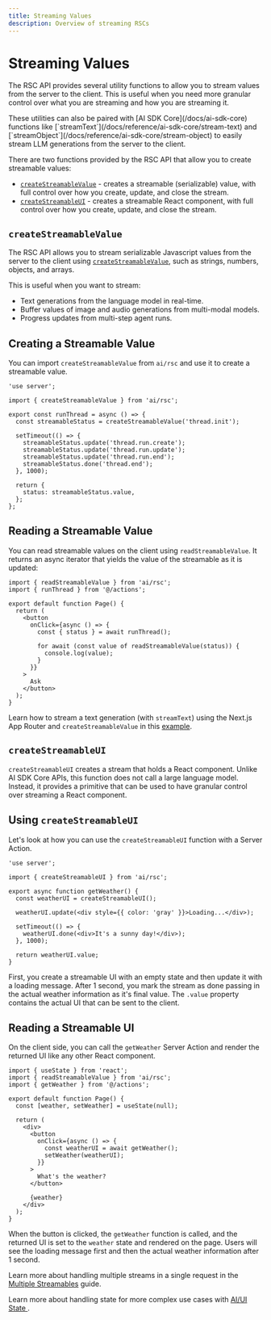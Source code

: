 ```yaml
---
title: Streaming Values
description: Overview of streaming RSCs
---
```



# Streaming Values

The RSC API provides several utility functions to allow you to stream values from the server to the client. This is useful when you need more granular control over what you are streaming and how you are streaming it.

<Note>
  These utilities can also be paired with [AI SDK Core](/docs/ai-sdk-core)
  functions like [`streamText`](/docs/reference/ai-sdk-core/stream-text) and
  [`streamObject`](/docs/reference/ai-sdk-core/stream-object) to easily stream
  LLM generations from the server to the client.
</Note>

There are two functions provided by the RSC API that allow you to create streamable values:

- [`createStreamableValue`](/docs/reference/ai-sdk-rsc/stream-ui) - creates a streamable (serializable) value, with full control over how you create, update, and close the stream.
- [`createStreamableUI`](/docs/reference/ai-sdk-rsc/create-streamable-ui) - creates a streamable React component, with full control over how you create, update, and close the stream.

## `createStreamableValue`

The RSC API allows you to stream serializable Javascript values from the server to the client using [`createStreamableValue`](/docs/reference/ai-sdk-rsc/create-streamable-value), such as strings, numbers, objects, and arrays.

This is useful when you want to stream:

- Text generations from the language model in real-time.
- Buffer values of image and audio generations from multi-modal models.
- Progress updates from multi-step agent runs.

## Creating a Streamable Value

You can import `createStreamableValue` from `ai/rsc` and use it to create a streamable value.

```tsx file='app/actions.ts'
'use server';

import { createStreamableValue } from 'ai/rsc';

export const runThread = async () => {
  const streamableStatus = createStreamableValue('thread.init');

  setTimeout(() => {
    streamableStatus.update('thread.run.create');
    streamableStatus.update('thread.run.update');
    streamableStatus.update('thread.run.end');
    streamableStatus.done('thread.end');
  }, 1000);

  return {
    status: streamableStatus.value,
  };
};
```

## Reading a Streamable Value

You can read streamable values on the client using `readStreamableValue`. It returns an async iterator that yields the value of the streamable as it is updated:

```tsx file='app/page.tsx'
import { readStreamableValue } from 'ai/rsc';
import { runThread } from '@/actions';

export default function Page() {
  return (
    <button
      onClick={async () => {
        const { status } = await runThread();

        for await (const value of readStreamableValue(status)) {
          console.log(value);
        }
      }}
    >
      Ask
    </button>
  );
}
```

Learn how to stream a text generation (with `streamText`) using the Next.js App Router and `createStreamableValue` in this [example](/examples/next-app/basics/streaming-text-generation).

## `createStreamableUI`

`createStreamableUI` creates a stream that holds a React component. Unlike AI SDK Core APIs, this function does not call a large language model. Instead, it provides a primitive that can be used to have granular control over streaming a React component.

## Using `createStreamableUI`

Let's look at how you can use the `createStreamableUI` function with a Server Action.

```tsx filename='app/actions.tsx'
'use server';

import { createStreamableUI } from 'ai/rsc';

export async function getWeather() {
  const weatherUI = createStreamableUI();

  weatherUI.update(<div style={{ color: 'gray' }}>Loading...</div>);

  setTimeout(() => {
    weatherUI.done(<div>It's a sunny day!</div>);
  }, 1000);

  return weatherUI.value;
}
```

First, you create a streamable UI with an empty state and then update it with a loading message. After 1 second, you mark the stream as done passing in the actual weather information as it's final value. The `.value` property contains the actual UI that can be sent to the client.

## Reading a Streamable UI

On the client side, you can call the `getWeather` Server Action and render the returned UI like any other React component.

```tsx filename='app/page.tsx'
import { useState } from 'react';
import { readStreamableValue } from 'ai/rsc';
import { getWeather } from '@/actions';

export default function Page() {
  const [weather, setWeather] = useState(null);

  return (
    <div>
      <button
        onClick={async () => {
          const weatherUI = await getWeather();
          setWeather(weatherUI);
        }}
      >
        What's the weather?
      </button>

      {weather}
    </div>
  );
}
```

When the button is clicked, the `getWeather` function is called, and the returned UI is set to the `weather` state and rendered on the page. Users will see the loading message first and then the actual weather information after 1 second.

Learn more about handling multiple streams in a single request in the [Multiple Streamables](/docs/advanced/multiple-streamables) guide.

Learn more about handling state for more complex use cases with [ AI/UI State ](/docs/ai-sdk-rsc/ai-ui-states).
